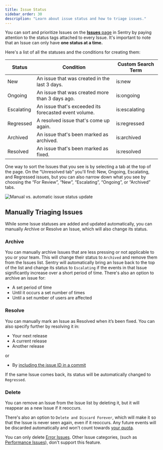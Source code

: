 ```yaml
---
title: Issue Status
sidebar_order: 30
description: "Learn about issue status and how to triage issues."
---
```


You can sort and prioritize Issues on the [**Issues** page](https://sentry.sentry.io/issues/) in Sentry by paying attention to the status tags attached to every Issue. It's important to note that an Issue can only have **one status at a time.**

Here's a list of all the statuses and the conditions for creating them:

| Status     | Condition                                             | Custom Search Term |
| ---------- | ----------------------------------------------------- | ------------------ |
| New        | An issue that was created in the last 3 days.         | is:new             |
| Ongoing    | An issue that was created more than 3 days ago.       | is:ongoing         |
| Escalating | An issue that's exceeded its forecasted event volume. | is:escalating      |
| Regressed  | A resolved issue that's come up again.                | is:regressed       |
| Archived   | An issue that's been marked as archived.              | is:archived        |
| Resolved   | An issue that's been marked as fixed.                 | is:resolved        |

One way to sort the Issues that you see is by selecting a tab at the top of the page. On the “Unresolved tab” you'll find: New, Ongoing, Escalating, and Regressed issues, but you can also narrow down what you see by choosing the “For Review”, “New”, “Escalating”, “Ongoing”, or “Archived” tabs.

![Manual vs. automatic issue status update](issue-status-docs.png)

## Manually Triaging Issues

While some Issue statuses are added and updated automatically, you can manually Archive or Resolve an Issue, which will also change its status.

### Archive

You can manually archive Issues that are less pressing or not applicable to you or your team. This will change their status to `Archived` and remove them from the Issues list. Sentry will automatically bring an Issue back to the top of the list and change its status to `Escalating` if the events in that Issue significantly increase over a short period of time. There's also an option to archive an issue for:

- A set period of time
- Until it occurs a set number of times
- Until a set number of users are affected

### Resolve

You can manually mark an Issue as Resolved when it’s been fixed. You can also specify further by resolving it in:

- Your next release
- A current release
- Another release

or

- By [including the issue ID in a commit](/product/releases/associate-commits/?original_referrer=https%3A%2F%2Fdocs.sentry.io%2Fproduct%2Fissues%2Fstates-triage%2F#resolve-issues-by-commit)

If the same Issue comes back, its status will be automatically changed to `Regressed`.

### Delete

You can remove an Issue from the Issue list by deleting it, but it will reappear as a new Issue if it reoccurs.

There's also an option to `Delete and Discard Forever`, which will make it so that the Issue is never seen again, even if it reoccurs. Any future events will be discarded automatically and won't count towards [your quota](/product/accounts/quotas/).

<Note>

You can only delete [Error Issues](/product/issues/issue-details/error-issues/?original_referrer=https%3A%2F%2Fdocs.sentry.io%2Fproduct%2Fissues%2Fstates-triage%2F). Other Issue categories, (such as [Performance Issues](/product/issues/issue-details/performance-issues/?original_referrer=https%3A%2F%2Fdocs.sentry.io%2Fproduct%2Fissues%2Fstates-triage%2F)), don't support this feature.

</Note>
